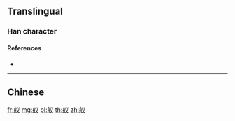 {{character info/new}}
{{also|艤}}
==Translingual==

===Han character===
{{Han char|rn=137|rad=舟|as=03|sn=9|four=|canj=HYIK|ids=⿰舟义}}

====References====
* {{Han ref|kx=1009.121|hdz=53056.091|uh=8223|ud=33315}}

----

==Chinese==
{{zh-see|艤}}

[[fr:舣]]
[[mg:舣]]
[[pl:舣]]
[[th:舣]]
[[zh:舣]]